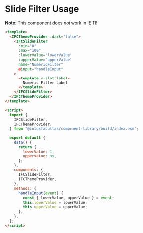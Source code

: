 
<Meta title="Container/Slide Filter/Usage" />

# Slide Filter Usage

**Note**: This component does _not_ work in IE 11!

```html
<template>
  <IFCThemeProvider :dark="false">
    <IFCSlideFilter
      :min="0"
      :max="100"
      :lowerValue="lowerValue"
      :upperValue="upperValue"
      name="NumericFilter"
      @input="handleInput"
    >
      <template v-slot:label>
        Numeric Filter Label
      </template>
    </IFCSlideFilter>
  </IFCThemeProvider>
</template>

<script>
  import {
    IFCSlideFilter,
    IFCThemeProvider,
  } from "@intusfacultas/component-library/build/index.esm";

  export default {
    data() {
      return {
        lowerValue: 1,
        upperValue: 99,
      };
    },
    components: {
      IFCSlideFilter,
      IFCThemeProvider,
    },
    methods: {
      handleInput(event) {
        const { lowerValue, upperValue } = event;
        this.lowerValue = lowerValue;
        this.upperValue = upperValue;
      },
    },
  };
</script>
```
